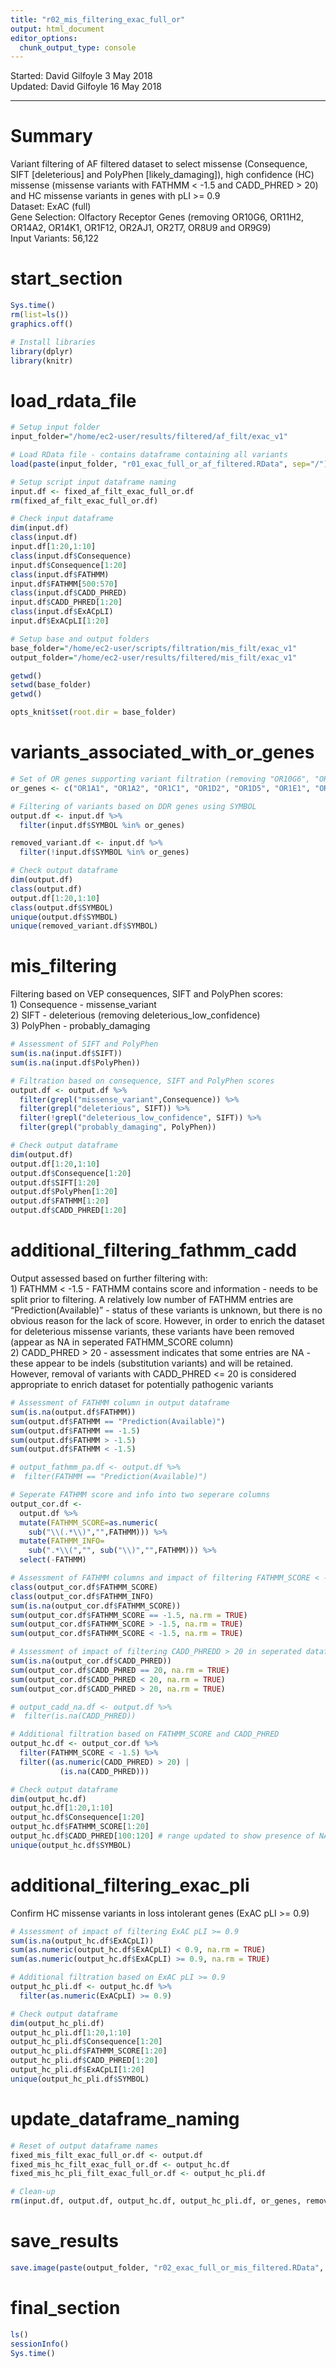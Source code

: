 ```yaml
---
title: "r02_mis_filtering_exac_full_or"
output: html_document
editor_options: 
  chunk_output_type: console
---
```


Started: David Gilfoyle 3 May 2018  
Updated: David Gilfoyle 16 May 2018

---

# Summary

Variant filtering of AF filtered dataset to select missense (Consequence, SIFT [deleterious] and PolyPhen [likely_damaging]), high confidence (HC) missense (missense variants with FATHMM < -1.5 and CADD_PHRED > 20) and HC missense variants in genes with pLI >= 0.9  
Dataset: ExAC (full)  
Gene Selection: Olfactory Receptor Genes (removing OR10G6, OR11H2, OR14A2, OR14K1, OR1F12, OR2AJ1, OR2T7, OR8U9 and OR9G9)   
Input Variants: 56,122

# start_section

```r

Sys.time()
rm(list=ls())
graphics.off()

# Install libraries
library(dplyr)
library(knitr)

```

# load_rdata_file

```r

# Setup input folder
input_folder="/home/ec2-user/results/filtered/af_filt/exac_v1"

# Load RData file - contains dataframe containing all variants
load(paste(input_folder, "r01_exac_full_or_af_filtered.RData", sep="/"))

# Setup script input dataframe naming
input.df <- fixed_af_filt_exac_full_or.df
rm(fixed_af_filt_exac_full_or.df)

# Check input dataframe
dim(input.df)
class(input.df)
input.df[1:20,1:10]
class(input.df$Consequence)
input.df$Consequence[1:20]
class(input.df$FATHMM)
input.df$FATHMM[500:570]
class(input.df$CADD_PHRED)
input.df$CADD_PHRED[1:20]
class(input.df$ExACpLI)
input.df$ExACpLI[1:20]

# Setup base and output folders
base_folder="/home/ec2-user/scripts/filtration/mis_filt/exac_v1"
output_folder="/home/ec2-user/results/filtered/mis_filt/exac_v1"

getwd()
setwd(base_folder)
getwd()

opts_knit$set(root.dir = base_folder)

```

# variants_associated_with_or_genes

```r

# Set of OR genes supporting variant filtration (removing "OR10G6", "OR11H2", "OR14A2", "OR14K1", "OR1F12", "OR2AJ1", "OR2T7", "OR8U9" and "OR9G9" missing from CCDS r13 [GRCh37] file)
or_genes <- c("OR1A1", "OR1A2", "OR1C1", "OR1D2", "OR1D5", "OR1E1", "OR1E2", "OR1F1", "OR1G1", "OR1I1", "OR1J1", "OR1J2", "OR1J4", "OR1K1", "OR1L1", "OR1L3", "OR1L4", "OR1L6", "OR1L8", "OR1M1", "OR1N1", "OR1N2", "OR1Q1", "OR1S2", "OR2A1", "OR2A12", "OR2A14", "OR2A2", "OR2A25", "OR2A4", "OR2A42", "OR2A5", "OR2A7", "OR2AE1", "OR2AG2", "OR2AK2", "OR2AP1", "OR2AT4", "OR2B11", "OR2B2", "OR2B3", "OR2B6", "OR2C1", "OR2C3", "OR2D2", "OR2D3", "OR2F2", "OR2G2", "OR2G3", "OR2G6", "OR2H1", "OR2H2", "OR2J2", "OR2J3", "OR2K2", "OR2L13", "OR2L2", "OR2L3", "OR2L5", "OR2M2", "OR2M3", "OR2M4", "OR2M5", "OR2M7", "OR2T1", "OR2T10", "OR2T12", "OR2T2", "OR2T27", "OR2T29", "OR2T3", "OR2T33", "OR2T34", "OR2T35", "OR2T4", "OR2T5", "OR2T6", "OR2T8", "OR2V1", "OR2V2", "OR2W1", "OR2W3", "OR2Y1", "OR2Z1", "OR3A1", "OR3A2", "OR3A3", "OR4A15", "OR4A16", "OR4A47", "OR4A5", "OR4B1", "OR4C11", "OR4C12", "OR4C13", "OR4C15", "OR4C3", "OR4C46", "OR4C6", "OR4D1", "OR4D10", "OR4D11", "OR4D2", "OR4D5", "OR4D6", "OR4D9", "OR4E2", "OR4F15", "OR4F16", "OR4F17", "OR4F21", "OR4F29", "OR4F3", "OR4F4", "OR4F5", "OR4F6", "OR4K1", "OR4K13", "OR4K14", "OR4K15", "OR4K17", "OR4K2", "OR4K5", "OR4L1", "OR4M1", "OR4M2", "OR4N2", "OR4N4", "OR4N5", "OR4P4", "OR4Q3", "OR4S1", "OR4S2", "OR5A1", "OR5A2", "OR5AC2", "OR5AK2", "OR5AN1", "OR5AP2", "OR5AS1", "OR5AU1", "OR5B12", "OR5B17", "OR5B2", "OR5B21", "OR5B3", "OR5C1", "OR5D14", "OR5D16", "OR5D18", "OR5F1", "OR5H1", "OR5H14", "OR5H15", "OR5H2", "OR5I1", "OR5J2", "OR5K1", "OR5K2", "OR5K3", "OR5K4", "OR5L2", "OR5M1", "OR5M10", "OR5M11", "OR5M3", "OR5M8", "OR5M9", "OR5P2", "OR5P3", "OR5T1", "OR5T2", "OR5T3", "OR5V1", "OR5W2", "OR6A2", "OR6B1", "OR6B2", "OR6B3", "OR6C1", "OR6C2", "OR6C3", "OR6C4", "OR6C6", "OR6C65", "OR6C68", "OR6C70", "OR6C74", "OR6C75", "OR6C76", "OR6F1", "OR6K2", "OR6K3", "OR6K6", "OR6M1", "OR6N1", "OR6N2", "OR6P1", "OR6S1", "OR6T1", "OR6V1", "OR6X1", "OR6Y1", "OR7A10", "OR7A17", "OR7A5", "OR7C1", "OR7C2", "OR7D2", "OR7D4", "OR7E24", "OR7G1", "OR7G2", "OR7G3", "OR8A1", "OR8B12", "OR8B2", "OR8B3", "OR8B8", "OR8D1", "OR8D4", "OR8G5", "OR8H1", "OR8H2", "OR8H3", "OR8I2", "OR8J1", "OR8J3", "OR8K1", "OR8K5", "OR8S1", "OR8U1", "OR8U8", "OR9A2", "OR9A4", "OR9G1", "OR9G4", "OR9I1", "OR9K2", "OR9Q1", "OR9Q2", "OR10A2", "OR10A3", "OR10A4", "OR10A5", "OR10A7", "OR10AD1", "OR10AG1", "OR10G2", "OR10G3", "OR10G4", "OR10G7", "OR10G8", "OR10G9", "OR10H1", "OR10H2", "OR10H3", "OR10H4", "OR10H5", "OR10J1", "OR10J3", "OR10J5", "OR10K1", "OR10K2", "OR10P1", "OR10Q1", "OR10R2", "OR10S1", "OR10T2", "OR10V1", "OR10W1", "OR10Z1", "OR11A1", "OR11G2", "OR11H1", "OR11H12", "OR11H4", "OR11H6", "OR11L1", "OR12D3", "OR13A1", "OR13C2", "OR13C3", "OR13C4", "OR13C5", "OR13C8", "OR13C9", "OR13D1", "OR13F1", "OR13G1", "OR13H1", "OR13J1", "OR14A16", "OR14C36", "OR14I1", "OR14J1", "OR51A2", "OR51A4", "OR51A7", "OR51B4", "OR51B5", "OR51B6", "OR51D1", "OR51E1", "OR51E2", "OR51F2", "OR51G2", "OR51H1", "OR51I1", "OR51I2", "OR51L1", "OR51M1", "OR51S1", "OR51T1", "OR51V1", "OR52A1", "OR52A5", "OR52B2", "OR52B6", "OR52D1", "OR52E2", "OR52E4", "OR52E5", "OR52E6", "OR52E8", "OR52H1", "OR52I1", "OR52I2", "OR52J3", "OR52K1", "OR52K2", "OR52L1", "OR52M1", "OR52N1", "OR52N2", "OR52N5", "OR52W1", "OR56A1", "OR56A3", "OR56A4", "OR56A5", "OR56B1", "OR56B4")

# Filtering of variants based on DDR genes using SYMBOL 
output.df <- input.df %>%
  filter(input.df$SYMBOL %in% or_genes)

removed_variant.df <- input.df %>%
  filter(!input.df$SYMBOL %in% or_genes)

# Check output dataframe
dim(output.df)
class(output.df)
output.df[1:20,1:10]
class(output.df$SYMBOL)
unique(output.df$SYMBOL)
unique(removed_variant.df$SYMBOL)

```

# mis_filtering

Filtering based on VEP consequences, SIFT and PolyPhen scores:  
1) Consequence - missense_variant  
2) SIFT - deleterious (removing deleterious_low_confidence)  
3) PolyPhen - probably_damaging

```r

# Assessment of SIFT and PolyPhen
sum(is.na(input.df$SIFT))
sum(is.na(input.df$PolyPhen))

# Filtration based on consequence, SIFT and PolyPhen scores
output.df <- output.df %>% 
  filter(grepl("missense_variant",Consequence)) %>%
  filter(grepl("deleterious", SIFT)) %>%
  filter(!grepl("deleterious_low_confidence", SIFT)) %>%
  filter(grepl("probably_damaging", PolyPhen))

# Check output dataframe
dim(output.df)
output.df[1:20,1:10]
output.df$Consequence[1:20]
output.df$SIFT[1:20]
output.df$PolyPhen[1:20]
output.df$FATHMM[1:20]
output.df$CADD_PHRED[1:20]

```

# additional_filtering_fathmm_cadd

Output assessed based on further filtering with:  
1) FATHMM < -1.5 - FATHMM contains score and information - needs to be split prior to filtering. A relatively low number of FATHMM entries are "Prediction(Available)" - status of these variants is unknown, but there is no obvious reason for the lack of score. However, in order to enrich the dataset for deleterious missense variants, these variants have been removed (appear as NA in seperated FATHMM_SCORE column)  
2) CADD_PHRED > 20 - assessment indicates that some entries are NA - these appear to be indels (substitution variants) and will be retained. However, removal of variants with CADD_PHRED <= 20 is considered appropriate to enrich dataset for potentially pathogenic variants  

```r

# Assessment of FATHMM column in output dataframe
sum(is.na(output.df$FATHMM))
sum(output.df$FATHMM == "Prediction(Available)")
sum(output.df$FATHMM == -1.5)
sum(output.df$FATHMM > -1.5)
sum(output.df$FATHMM < -1.5)

# output_fathmm_pa.df <- output.df %>% 
#  filter(FATHMM == "Prediction(Available)")

# Seperate FATHMM score and info into two seperare columns
output_cor.df <-
  output.df %>% 
  mutate(FATHMM_SCORE=as.numeric(
    sub("\\(.*\\)","",FATHMM))) %>% 
  mutate(FATHMM_INFO=
    sub(".*\\(","", sub("\\)","",FATHMM))) %>% 
  select(-FATHMM)

# Assessment of FATHMM columns and impact of filtering FATHMM_SCORE < -1.5 in seperated dataframe
class(output_cor.df$FATHMM_SCORE)
class(output_cor.df$FATHMM_INFO)
sum(is.na(output_cor.df$FATHMM_SCORE))
sum(output_cor.df$FATHMM_SCORE == -1.5, na.rm = TRUE)
sum(output_cor.df$FATHMM_SCORE > -1.5, na.rm = TRUE)
sum(output_cor.df$FATHMM_SCORE < -1.5, na.rm = TRUE)

# Assessment of impact of filtering CADD_PHREDD > 20 in seperated dataframe
sum(is.na(output_cor.df$CADD_PHRED))
sum(output_cor.df$CADD_PHRED == 20, na.rm = TRUE)
sum(output_cor.df$CADD_PHRED < 20, na.rm = TRUE)
sum(output_cor.df$CADD_PHRED > 20, na.rm = TRUE)

# output_cadd_na.df <- output.df %>% 
#  filter(is.na(CADD_PHRED))

# Additional filtration based on FATHMM_SCORE and CADD_PHRED
output_hc.df <- output_cor.df %>% 
  filter(FATHMM_SCORE < -1.5) %>%
  filter((as.numeric(CADD_PHRED) > 20) |
           (is.na(CADD_PHRED)))

# Check output dataframe
dim(output_hc.df)
output_hc.df[1:20,1:10]
output_hc.df$Consequence[1:20]
output_hc.df$FATHMM_SCORE[1:20]
output_hc.df$CADD_PHRED[100:120] # range updated to show presence of NA
unique(output_hc.df$SYMBOL)

```

# additional_filtering_exac_pli

Confirm HC missense variants in loss intolerant genes (ExAC pLI >= 0.9) 

```r

# Assessment of impact of filtering ExAC pLI >= 0.9
sum(is.na(output_hc.df$ExACpLI))
sum(as.numeric(output_hc.df$ExACpLI) < 0.9, na.rm = TRUE)
sum(as.numeric(output_hc.df$ExACpLI) >= 0.9, na.rm = TRUE)

# Additional filtration based on ExAC pLI >= 0.9
output_hc_pli.df <- output_hc.df %>% 
  filter(as.numeric(ExACpLI) >= 0.9)

# Check output dataframe
dim(output_hc_pli.df)
output_hc_pli.df[1:20,1:10]
output_hc_pli.df$Consequence[1:20]
output_hc_pli.df$FATHMM_SCORE[1:20]
output_hc_pli.df$CADD_PHRED[1:20]
output_hc_pli.df$ExACpLI[1:20]
unique(output_hc_pli.df$SYMBOL)

```

# update_dataframe_naming

```r

# Reset of output dataframe names
fixed_mis_filt_exac_full_or.df <- output.df
fixed_mis_hc_filt_exac_full_or.df <- output_hc.df
fixed_mis_hc_pli_filt_exac_full_or.df <- output_hc_pli.df

# Clean-up
rm(input.df, output.df, output_hc.df, output_hc_pli.df, or_genes, removed_variant.df)

```

# save_results

```r

save.image(paste(output_folder, "r02_exac_full_or_mis_filtered.RData", sep="/"))

```

# final_section

```r

ls()
sessionInfo()
Sys.time()

```


